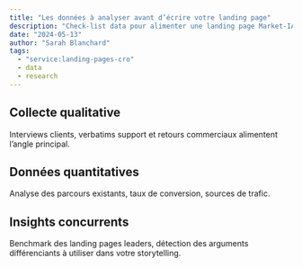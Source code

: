 ```yaml
---
title: "Les données à analyser avant d’écrire votre landing page"
description: "Check-list data pour alimenter une landing page Market-IA et justifier chaque section."
date: "2024-05-13"
author: "Sarah Blanchard"
tags:
  - "service:landing-pages-cro"
  - data
  - research
---
```


## Collecte qualitative

Interviews clients, verbatims support et retours commerciaux alimentent l’angle principal.

## Données quantitatives

Analyse des parcours existants, taux de conversion, sources de trafic.

## Insights concurrents

Benchmark des landing pages leaders, détection des arguments différenciants à utiliser dans votre storytelling.
